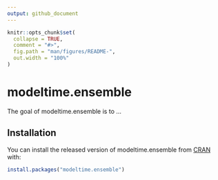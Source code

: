 ```yaml
---
output: github_document
---
```


<!-- README.md is generated from README.Rmd. Please edit that file -->

```r
knitr::opts_chunk$set(
  collapse = TRUE,
  comment = "#>",
  fig.path = "man/figures/README-",
  out.width = "100%"
)
```

# modeltime.ensemble

<!-- badges: start -->
<!-- badges: end -->

The goal of modeltime.ensemble is to ...

## Installation

You can install the released version of modeltime.ensemble from [CRAN](https://CRAN.R-project.org) with:

``` r
install.packages("modeltime.ensemble")
```

